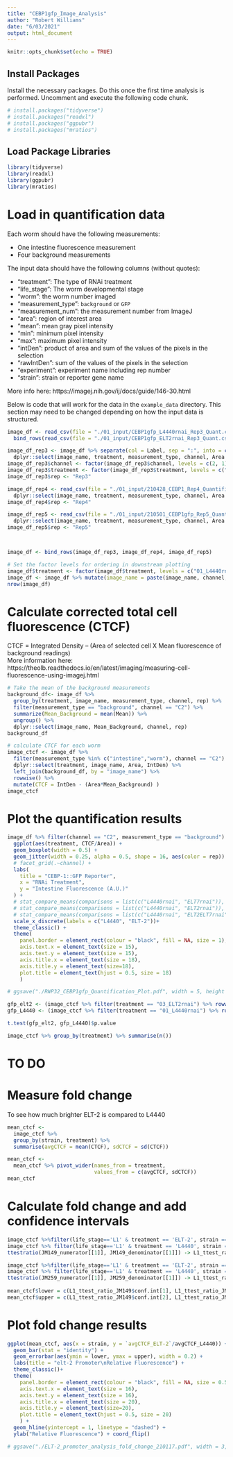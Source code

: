 ```yaml
---
title: "CEBP1gfp_Image_Analysis"
author: "Robert Williams"
date: "6/03/2021"
output: html_document
---
```


```r
knitr::opts_chunk$set(echo = TRUE)
```

## Install Packages
Install the necessary packages. Do this once the first time analysis is performed.   Uncomment and execute the following code chunk.

```r
# install.packages("tidyverse")
# install.packages("readxl")
# install.packages("ggpubr")
# install.packages("mratios")
```


## Load Package Libraries

```r
library(tidyverse)
library(readxl)
library(ggpubr)
library(mratios)
```

# Load in quantification data

Each worm should have the following measurements:

- One intestine fluorescence measurement
- Four background measurements

The input data should have the following columns (without quotes):

 - "treatment": The type of RNAi treatment
 - "life_stage": The worm developmental stage
 - "worm": the worm number imaged
 - "measurement_type": `background` or `GFP`
 - "measurement_num": the measurement number from ImageJ
 - "area": region of interest area
 - "mean": mean gray pixel intensity
 - "min": minimum pixel intensity
 - "max": maximum pixel intensity
 - "intDen": product of area and sum of the values of the pixels in the selection
 - "rawIntDen": sum of the values of the pixels in the selection
 - "experiment": experiment name including rep number
 - "strain": strain or reporter gene name
 
More info here: https://imagej.nih.gov/ij/docs/guide/146-30.html

Below is code that will work for the data in the `example_data` directory. This section may need to be changed depending on how the input data is structured.

```r
image_df <- read_csv(file = "./01_input/CEBP1gfp_L4440rnai_Rep3_Quant.csv") %>% 
  bind_rows(read_csv(file = "./01_input/CEBP1gfp_ELT2rnai_Rep3_Quant.csv"))

image_df_rep3 <- image_df %>% separate(col = Label, sep = ":", into = c("image_name", "measurement_type", "channel")) %>% separate(col = image_name, sep = "_", into = c("max", "strain", "treatment", "Rep", "Obj", "worm", "Extra"), remove = FALSE) %>% separate(measurement_type, sep = "\\d+", into = "measurement_type") %>% 
  dplyr::select(image_name, treatment, measurement_type, channel, Area:RawIntDen)
image_df_rep3$channel <- factor(image_df_rep3$channel, levels = c(2, 1), labels = c("C1", "C2"))
image_df_rep3$treatment <- factor(image_df_rep3$treatment, levels = c("L4440rnai", "ELT2rnai"), labels = c("01_L4440rnai", "03_ELT2rnai"))
image_df_rep3$rep <- "Rep3"

image_df_rep4 <- read_csv(file = "./01_input/210428_CEBP1_Rep4_Quantification.csv") %>% separate(Label, c("treatment", "measurement_type", "image_name"), ":") %>% separate(image_name, into = c("image_name_2","channel"), -2, remove = FALSE) %>%
  dplyr::select(image_name, treatment, measurement_type, channel, Area:RawIntDen)
image_df_rep4$rep <- "Rep4"

image_df_rep5 <- read_csv(file = "./01_input/210501_CEBP1gfp_Rep5_Quantification.csv") %>% separate(Label, c("treatment", "measurement_type", "image_name"), ":") %>% separate(image_name, into = c("image_name_2","channel"), -2, remove = FALSE) %>%
  dplyr::select(image_name, treatment, measurement_type, channel, Area:RawIntDen)
image_df_rep5$rep <- "Rep5"



image_df <- bind_rows(image_df_rep3, image_df_rep4, image_df_rep5)

# Set the factor levels for ordering in downstream plotting
image_df$treatment <- factor(image_df$treatment, levels = c("01_L4440rnai", "02_ELT7rnai", "03_ELT2rnai", "04_ELT2ELT7rnai"))
image_df <- image_df %>% mutate(image_name = paste(image_name, channel, rep, sep = "_"))
nrow(image_df)
```


# Calculate corrected total cell fluorescence (CTCF)

CTCF = Integrated Density – (Area of selected cell X Mean fluorescence of background readings)  
More information here: https://theolb.readthedocs.io/en/latest/imaging/measuring-cell-fluorescence-using-imagej.html

```r
# Take the mean of the background measurements
background_df<- image_df %>%
  group_by(treatment, image_name, measurement_type, channel, rep) %>%
  filter(measurement_type == "background", channel == "C2") %>%
  summarize(Mean_Background = mean(Mean)) %>% 
  ungroup() %>%
  dplyr::select(image_name, Mean_Background, channel, rep)
background_df
```
```r
# calculate CTCF for each worm
image_ctcf <- image_df %>%
  filter(measurement_type %in% c("intestine","worm"), channel == "C2") %>%
  dplyr::select(treatment, image_name, Area, IntDen) %>%
  left_join(background_df, by = "image_name") %>%
  rowwise() %>%
  mutate(CTCF = IntDen - (Area*Mean_Background) )
image_ctcf
```

# Plot the quantification results

```r

image_df %>% filter(channel == "C2", measurement_type == "background") %>% group_by(image_name, measurement_type) %>% summarise(Mean_Background = mean(Mean)) %>% dplyr::select(-measurement_type) %>% right_join(image_df, by = "image_name") %>% filter(measurement_type %in% c("worm", "intestine"), treatment %in% c("01_L4440rnai", "03_ELT2rnai")) %>% mutate(CTCF = IntDen - (Area*Mean_Background)) %>% filter(CTCF > 1, Area > 300) %>%
  ggplot(aes(treatment, CTCF/Area)) + 
  geom_boxplot(width = 0.5) +
  geom_jitter(width = 0.25, alpha = 0.5, shape = 16, aes(color = rep)) +
  # facet_grid(.~channel) +
  labs(
    title = "CEBP-1::GFP Reporter",
    x = "RNAi Treatment",
    y = "Intestine Fluorescence (A.U.)"
  ) +
  # stat_compare_means(comparisons = list(c("L4440rnai", "ELT7rnai")), method = "t.test") +
  # stat_compare_means(comparisons = list(c("L4440rnai", "ELT2rnai")), method = "t.test") +
  # stat_compare_means(comparisons = list(c("L4440rnai", "ELT2ELT7rnai")), method = "t.test") +
  scale_x_discrete(labels = c("L4440", "ELT-2"))+
  theme_classic() +
  theme(
    panel.border = element_rect(colour = "black", fill = NA, size = 1),
    axis.text.x = element_text(size = 15),
    axis.text.y = element_text(size = 15),
    axis.title.x = element_text(size = 18),
    axis.title.y = element_text(size=18),
    plot.title = element_text(hjust = 0.5, size = 18)
    ) 

# ggsave("./RWP32_CEBP1gfp_Quantification_Plot.pdf", width = 5, height = 4, useDingbats=FALSE)
```

```r
gfp_elt2 <- (image_ctcf %>% filter(treatment == "03_ELT2rnai") %>% rowwise() %>% mutate(normGFP = CTCF/Area))$normGFP
gfp_L4440 <- (image_ctcf %>% filter(treatment == "01_L4440rnai") %>% rowwise() %>% mutate(normGFP = CTCF/Area))$normGFP

t.test(gfp_elt2, gfp_L4440)$p.value

image_ctcf %>% group_by(treatment) %>% summarise(n())
```


# TO DO
# Measure fold change 
To see how much brighter ELT-2 is compared to L4440

```r
mean_ctcf <-
  image_ctcf %>%
  group_by(strain, treatment) %>%
  summarise(avgCTCF = mean(CTCF), sdCTCF = sd(CTCF))

mean_ctcf <-
  mean_ctcf %>% pivot_wider(names_from = treatment,
                            values_from = c(avgCTCF, sdCTCF))
mean_ctcf
```
# Calculate fold change and add confidence intervals

```r

image_ctcf %>%filter(life_stage=='L1' & treatment == 'ELT-2', strain == "JM149") %>% dplyr::select(CTCF) -> JM149_numerator
image_ctcf %>% filter(life_stage=='L1' & treatment == 'L4440', strain == "JM149") %>% dplyr::select(CTCF) -> JM149_denominator
ttestratio(JM149_numerator[[1]], JM149_denominator[[1]]) -> L1_ttest_ratio_JM149

image_ctcf %>%filter(life_stage=='L1' & treatment == 'ELT-2', strain == "JM259") %>% dplyr::select(CTCF) -> JM259_numerator
image_ctcf %>% filter(life_stage=='L1' & treatment == 'L4440', strain == "JM259") %>% dplyr::select(CTCF) -> JM259_denominator
ttestratio(JM259_numerator[[1]], JM259_denominator[[1]]) -> L1_ttest_ratio_JM259
    
mean_ctcf$lower = c(L1_ttest_ratio_JM149$conf.int[1], L1_ttest_ratio_JM259$conf.int[1])
mean_ctcf$upper = c(L1_ttest_ratio_JM149$conf.int[2], L1_ttest_ratio_JM259$conf.int[2])
```

# Plot fold change results
```r
ggplot(mean_ctcf, aes(x = strain, y = `avgCTCF_ELT-2`/avgCTCF_L4440)) +
  geom_bar(stat = "identity") +
  geom_errorbar(aes(ymin = lower, ymax = upper), width = 0.2) +
  labs(title = "elt-2 Promoter\nRelative Fluorescence") +
  theme_classic()+
  theme(
    panel.border = element_rect(colour = "black", fill = NA, size = 0.5),
    axis.text.x = element_text(size = 16),
    axis.text.y = element_text(size = 16),
    axis.title.x = element_text(size = 20),
    axis.title.y = element_text(size=20),
    plot.title = element_text(hjust = 0.5, size = 20)
    ) +
  geom_hline(yintercept = 1, linetype = "dashed") +
  ylab("Relative Fluorescence") + coord_flip()

# ggsave("./ELT-2_promoter_analysis_fold_change_210117.pdf", width = 3, height = 3, useDingbats=FALSE)  
```

